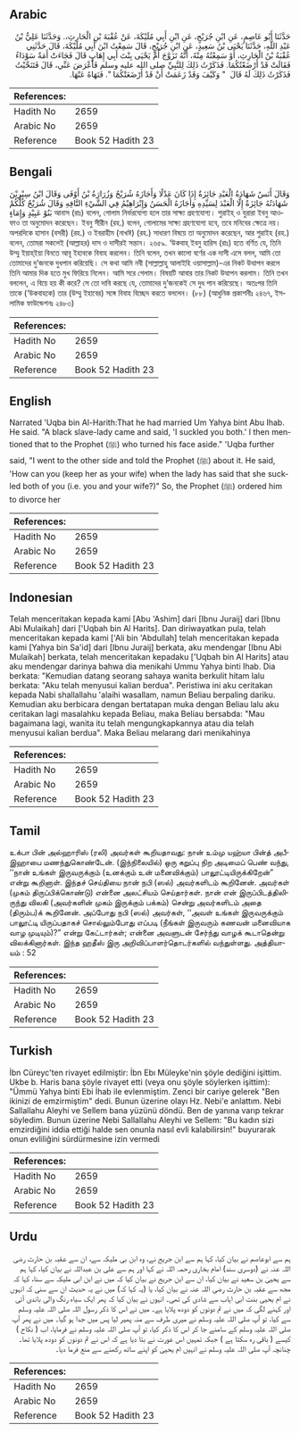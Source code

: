## Arabic

<div dir="rtl" lang="ar" style={{fontSize:'larger',backgroundColor:'#f8f9fa',padding:20}}>حَدَّثَنَا أَبُو عَاصِمٍ، عَنِ ابْنِ جُرَيْجٍ، عَنِ ابْنِ أَبِي مُلَيْكَةَ، عَنْ عُقْبَةَ بْنِ الْحَارِثِ،‏.‏ وَحَدَّثَنَا عَلِيُّ بْنُ عَبْدِ اللَّهِ، حَدَّثَنَا يَحْيَى بْنُ سَعِيدٍ، عَنِ ابْنِ جُرَيْجٍ، قَالَ سَمِعْتُ ابْنَ أَبِي مُلَيْكَةَ، قَالَ حَدَّثَنِي عُقْبَةُ بْنُ الْحَارِثِ، أَوْ سَمِعْتُهُ مِنْهُ، أَنَّهُ تَزَوَّجَ أُمَّ يَحْيَى بِنْتَ أَبِي إِهَابٍ قَالَ فَجَاءَتْ أَمَةٌ سَوْدَاءُ فَقَالَتْ قَدْ أَرْضَعْتُكُمَا‏.‏ فَذَكَرْتُ ذَلِكَ لِلنَّبِيِّ صلى الله عليه وسلم فَأَعْرَضَ عَنِّي، قَالَ فَتَنَحَّيْتُ فَذَكَرْتُ ذَلِكَ لَهُ قَالَ ‏ "‏ وَكَيْفَ وَقَدْ زَعَمَتْ أَنْ قَدْ أَرْضَعَتْكُمَا ‏"‏‏.‏ فَنَهَاهُ عَنْهَا‏.‏</div><div style={{backgroundColor:'#f8f9fa',padding:20, marginBottom: 10}}><table>
        <thead>
          <tr>
            <th>References:</th>
            <th></th>
          </tr>
        </thead>
        <tbody><tr><td>Hadith No</td><td>2659</td></tr><tr><td>Arabic No</td><td>2659</td></tr><tr><td>Reference</td><td>Book 52 Hadith 23</td></tr></tbody></table></div>

## Bengali

<div dir="ltr" lang="bn" style={{fontSize:'larger',backgroundColor:'#f8f9fa',padding:20}}>وَقَالَ أَنَسٌ شَهَادَةُ الْعَبْدِ جَائِزَةٌ إِذَا كَانَ عَدْلًا وَأَجَازَهُ شُرَيْحٌ وَزُرَارَةُ بْنُ أَوْفَى وَقَالَ ابْنُ سِيْرِيْنَ شَهَادَتُهُ جَائِزَةٌ إِلَّا الْعَبْدَ لِسَيِّدِهِ وَأَجَازَهُ الْحَسَنُ وَإِبْرَاهِيْمُ فِي الشَّيْءِ التَّافِهِ وَقَالَ شُرَيْحٌ كُلُّكُمْ بَنُوْ عَبِيْدٍ وَإِمَاءٍ আনাস (রাঃ) বলেন, গোলাম নির্ভরযোগ্য হলে তার সাক্ষ্য গ্রহণযোগ্য। শুরাইহ্ ও যুরারা ইবনু আওফাও তা অনুমোদন করেছেন। ইবনু সীরীন (রহ.) বলেন, গোলামের সাক্ষ্য গ্রহণযোগ্য হবে, তবে মনিবের ক্ষেত্রে নয়। অপরদিকে হাসান (বসরী) (রহ.) ও ইবরাহীম (নাখঈ) (রহ.) সাধারণ বিষয়ে তা অনুমোদন করেছেন, আর শুরাইহ (রহ.) বলেন, তোমরা সকলেই (আল্লাহর) দাস ও দাসীরই সন্তান। ২৬৫৯. ‘উকবাহ্ ইবনু হারিস (রাঃ) হতে বর্ণিত যে, তিনি উম্মু ইয়াহ্ইয়া বিনতে আবূ ইহাবকে বিবাহ করলেন। তিনি বলেন, তখন কালো বর্ণের এক দাসী এসে বলল, আমি তো তোমাদের দু’জনকে দুধপান করিয়েছি। সে কথা আমি নবী (সাল্লাল্লাহু আলাইহি ওয়াসাল্লাম)-এর নিকট উত্থাপন করলে তিনি আমার দিক হতে মুখ ফিরিয়ে নিলেন। আমি সরে গেলাম। বিষয়টি আবার তার নিকট উত্থাপন করলাম। তিনি তখন বললেন, এ বিয়ে হয় কী করে? সে তো দাবি করছে যে, তোমাদের দু’জনকেই সে দুধ পান করিয়েছে। অতঃপর তিনি তাকে (‘উকবাহকে) তার (উম্মু ইহাবের) সঙ্গে বিবাহ বিচ্ছেদ করতে বললেন। (৮৮) (আধুনিক প্রকাশনীঃ ২৪৬৭, ইসলামিক ফাউন্ডেশনঃ ২৪৮৩)</div><div style={{backgroundColor:'#f8f9fa',padding:20, marginBottom: 10}}><table>
        <thead>
          <tr>
            <th>References:</th>
            <th></th>
          </tr>
        </thead>
        <tbody><tr><td>Hadith No</td><td>2659</td></tr><tr><td>Arabic No</td><td>2659</td></tr><tr><td>Reference</td><td>Book 52 Hadith 23</td></tr></tbody></table></div>

## English

<div dir="ltr" lang="en" style={{fontSize:'larger',backgroundColor:'#f8f9fa',padding:20}}>Narrated 'Uqba bin Al-Harith:That he had married Um Yahya bint Abu Ihab. He said. "A black slave-lady came and said, 'I suckled you both.' I then mentioned that to the Prophet (ﷺ) who turned his face aside." 'Uqba further said, "I went to the other side and told the Prophet (ﷺ) about it. He said, 'How can you (keep her as your wife) when the lady has said that she suckled both of you (i.e. you and your wife?)" So, the Prophet (ﷺ) ordered him to divorce her</div><div style={{backgroundColor:'#f8f9fa',padding:20, marginBottom: 10}}><table>
        <thead>
          <tr>
            <th>References:</th>
            <th></th>
          </tr>
        </thead>
        <tbody><tr><td>Hadith No</td><td>2659</td></tr><tr><td>Arabic No</td><td>2659</td></tr><tr><td>Reference</td><td>Book 52 Hadith 23</td></tr></tbody></table></div>

## Indonesian

<div dir="ltr" lang="id" style={{fontSize:'larger',backgroundColor:'#f8f9fa',padding:20}}>Telah menceritakan kepada kami [Abu 'Ashim] dari [Ibnu Juraij] dari [Ibnu Abi Mulaikah] dari ['Uqbah bin Al Harits]. Dan diriwayatkan pula, telah menceritakan kepada kami ['Ali bin 'Abdullah] telah menceritakan kepada kami [Yahya bin Sa'id] dari [Ibnu Juraij] berkata, aku mendengar [Ibnu Abi Mulaikah] berkata, telah menceritakan kepadaku ['Uqbah bin Al Harits] atau aku mendengar darinya bahwa dia menikahi Ummu Yahya binti Ihab. Dia berkata: "Kemudian datang seorang sahaya wanita berkulit hitam lalu berkata: "Aku telah menyusui kalian berdua". Peristiwa ini aku ceritakan kepada Nabi shallallahu 'alaihi wasallam, namun Beliau berpaling dariku. Kemudian aku berbicara dengan bertatapan muka dengan Beliau lalu aku ceritakan lagi masalahku kepada Beliau, maka Beliau bersabda: "Mau bagaimana lagi, wanita itu telah mengungkapkannya atau dia telah menyusui kalian berdua". Maka Beliau melarang dari menikahinya</div><div style={{backgroundColor:'#f8f9fa',padding:20, marginBottom: 10}}><table>
        <thead>
          <tr>
            <th>References:</th>
            <th></th>
          </tr>
        </thead>
        <tbody><tr><td>Hadith No</td><td>2659</td></tr><tr><td>Arabic No</td><td>2659</td></tr><tr><td>Reference</td><td>Book 52 Hadith 23</td></tr></tbody></table></div>

## Tamil

<div dir="ltr" lang="ta" style={{fontSize:'larger',backgroundColor:'#f8f9fa',padding:20}}>உக்பா பின் அல்ஹாரிஸ் (ரலி) அவர்கள் கூறியதாவது: நான் உம்மு யஹ்யா பின்த் அபீஇஹாபை மணந்துகொண்டேன். (இந்நிலையில்) ஒரு கறுப்பு நிற அடிமைப் பெண் வந்து, ‘‘நான் உங்கள் இருவருக்கும் (உனக்கும் உன் மனைவிக்கும்) பாலூட்டியிருக்கிறேன்” என்று கூறினாள். இந்தச் செய்தியை நான் நபி (ஸல்) அவர்களிடம் கூறினேன். அவர்கள் (முகம் திருப்பிக்கொண்டு) என்னை அலட்சியம் செய்தார்கள். நான் என் இருப்பிடத்திலிருந்து விலகி (அவர்களின் முகம் இருக்கும் பக்கம்) சென்று அவர்களிடம் அதை (திரும்ப)க் கூறினேன். அப்போது நபி (ஸல்) அவர்கள், ‘‘அவள் உங்கள் இருவருக்கும் பாலூட்டி யிருப்பதாகச் சொல்லும்போது எப்படி (நீங்கள் இருவரும் கணவன் மனைவியாக வாழ முடியும்)?” என்று கேட்டார்கள்; என்னை அவளுடன் சேர்ந்து வாழக் கூடாதென்று விலக்கினார்கள். இந்த ஹதீஸ் இரு அறிவிப்பாளர்தொடர்களில் வந்துள்ளது. அத்தியாயம் : 52</div><div style={{backgroundColor:'#f8f9fa',padding:20, marginBottom: 10}}><table>
        <thead>
          <tr>
            <th>References:</th>
            <th></th>
          </tr>
        </thead>
        <tbody><tr><td>Hadith No</td><td>2659</td></tr><tr><td>Arabic No</td><td>2659</td></tr><tr><td>Reference</td><td>Book 52 Hadith 23</td></tr></tbody></table></div>

## Turkish

<div dir="ltr" lang="tr" style={{fontSize:'larger',backgroundColor:'#f8f9fa',padding:20}}>İbn Cüreyc'ten rivayet edilmiştir: İbn Ebı Müleyke'nin şöyle dediğini işittim. Ukbe b. Haris bana şöyle rivayet etti (veya onu şöyle söylerken işittim): "Ümmü Yahya binti Ebi İhab ile evlenmiştim. Zenci bir cariye gelerek "Ben ikinizi de emzirmiştim" dedi. Bunun üzerine olayı Hz. Nebi'e anlattım. Nebi Sallallahu Aleyhi ve Sellem bana yüzünü döndü. Ben de yanına varıp tekrar söyledim. Bunun üzerine Nebi Sallallahu Aleyhi ve Sellem: "Bu kadın sizi emzirdiğini iddia ettiği halde sen onunla nasıl evli kalabilirsin!" buyurarak onun evliliğini sürdürmesine izin vermedi</div><div style={{backgroundColor:'#f8f9fa',padding:20, marginBottom: 10}}><table>
        <thead>
          <tr>
            <th>References:</th>
            <th></th>
          </tr>
        </thead>
        <tbody><tr><td>Hadith No</td><td>2659</td></tr><tr><td>Arabic No</td><td>2659</td></tr><tr><td>Reference</td><td>Book 52 Hadith 23</td></tr></tbody></table></div>

## Urdu

<div dir="rtl" lang="ur" style={{fontSize:'larger',backgroundColor:'#f8f9fa',padding:20}}>ہم سے ابوعاصم نے بیان کیا، کہا ہم سے ابن جریج نے، وہ ابن بی ملیکہ سے، ان سے عقبہ بن حارث رضی اللہ عنہ نے (دوسری سند) امام بخاری رحمہ اللہ نے کہا اور ہم سے علی بن عبداللہ نے بیان کیا، کہا ہم سے یحییٰ بن سعید نے بیان کیا، ان سے ابن جریج نے بیان کیا کہ میں نے ابن ابی ملیکہ سے سنا، کہا کہ مجھ سے عقبہ بن حارث رضی اللہ عنہ نے بیان کیا، یا (یہ کہا کہ) میں نے یہ حدیث ان سے سنی کہ انہوں نے ام یحیی بنت ابی اہاب سے شادی کی تھی۔ انہوں نے بیان کیا کہ پھر ایک سیاہ رنگ والی باندی آئی اور کہنے لگی کہ میں نے تم دونوں کو دودھ پلایا ہے۔ میں نے اس کا ذکر رسول اللہ صلی اللہ علیہ وسلم سے کیا، تو آپ صلی اللہ علیہ وسلم نے میری طرف سے منہ پھیر لیا پس میں جدا ہو گیا۔ میں نے پھر آپ صلی اللہ علیہ وسلم کے سامنے جا کر اس کا ذکر کیا، تو آپ صلی اللہ علیہ وسلم نے فرمایا، اب ( نکاح ) کیسے ( باقی رہ سکتا ہے ) جبکہ تمہیں اس عورت نے بتا دیا ہے کہ اس نے تم دونوں کو دودھ پلایا تھا۔ چنانچہ آپ صلی اللہ علیہ وسلم نے انہیں ام یحییٰ کو اپنے ساتھ رکھنے سے منع فرما دیا۔</div><div style={{backgroundColor:'#f8f9fa',padding:20, marginBottom: 10}}><table>
        <thead>
          <tr>
            <th>References:</th>
            <th></th>
          </tr>
        </thead>
        <tbody><tr><td>Hadith No</td><td>2659</td></tr><tr><td>Arabic No</td><td>2659</td></tr><tr><td>Reference</td><td>Book 52 Hadith 23</td></tr></tbody></table></div>